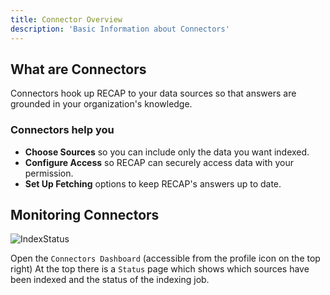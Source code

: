 ```yaml
---
title: Connector Overview
description: 'Basic Information about Connectors'
---
```


## What are Connectors
Connectors hook up RECAP to your data sources so that answers are grounded in your organization's knowledge.

### Connectors help you
- **Choose Sources** so you can include only the data you want indexed.
- **Configure Access** so RECAP can securely access data with your permission.
- **Set Up Fetching** options to keep RECAP's answers up to date.


## Monitoring Connectors
![IndexStatus](/images/connectors/IndexStatus1.png)

Open the `Connectors Dashboard` (accessible from the profile icon on the top right)
At the top there is a `Status` page which shows which sources have been indexed and the status of the indexing job.

